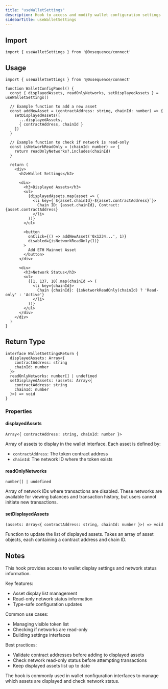```yaml
---
title: "useWalletSettings"
description: Hook to access and modify wallet configuration settings
sidebarTitle: useWalletSettings
---
```


## Import

```tsx
import { useWalletSettings } from '@0xsequence/connect'
```

## Usage

```tsx
import { useWalletSettings } from '@0xsequence/connect'

function WalletConfigPanel() {
  const { displayedAssets, readOnlyNetworks, setDisplayedAssets } = useWalletSettings()
  
  // Example function to add a new asset
  const addNewAsset = (contractAddress: string, chainId: number) => {
    setDisplayedAssets([
      ...displayedAssets,
      { contractAddress, chainId }
    ])
  }
  
  // Example function to check if network is read-only
  const isNetworkReadOnly = (chainId: number) => {
    return readOnlyNetworks?.includes(chainId)
  }
  
  return (
    <div>
      <h2>Wallet Settings</h2>
      
      <div>
        <h3>Displayed Assets</h3>
        <ul>
          {displayedAssets.map(asset => (
            <li key={`${asset.chainId}-${asset.contractAddress}`}>
              Chain ID: {asset.chainId}, Contract: {asset.contractAddress}
            </li>
          ))}
        </ul>
        
        <button
          onClick={() => addNewAsset('0x1234...', 1)}
          disabled={isNetworkReadOnly(1)}
        >
          Add ETH Mainnet Asset
        </button>
      </div>
      
      <div>
        <h3>Network Status</h3>
        <ul>
          {[1, 137, 10].map(chainId => (
            <li key={chainId}>
              Chain {chainId}: {isNetworkReadOnly(chainId) ? 'Read-only' : 'Active'}
            </li>
          ))}
        </ul>
      </div>
    </div>
  )
}
```

## Return Type

```tsx
interface WalletSettingsReturn {
  displayedAssets: Array<{
    contractAddress: string
    chainId: number
  }>
  readOnlyNetworks: number[] | undefined
  setDisplayedAssets: (assets: Array<{
    contractAddress: string
    chainId: number
  }>) => void
}
```

### Properties

#### displayedAssets

`Array<{ contractAddress: string, chainId: number }>`

Array of assets to display in the wallet interface. Each asset is defined by:
- `contractAddress`: The token contract address
- `chainId`: The network ID where the token exists

#### readOnlyNetworks

`number[] | undefined`

Array of network IDs where transactions are disabled. These networks are available for viewing balances and transaction history, but users cannot initiate new transactions.

#### setDisplayedAssets

`(assets: Array<{ contractAddress: string, chainId: number }>) => void`

Function to update the list of displayed assets. Takes an array of asset objects, each containing a contract address and chain ID.

## Notes

This hook provides access to wallet display settings and network status information.

Key features:
- Asset display list management
- Read-only network status information
- Type-safe configuration updates

Common use cases:
- Managing visible token list
- Checking if networks are read-only
- Building settings interfaces

Best practices:
- Validate contract addresses before adding to displayed assets
- Check network read-only status before attempting transactions
- Keep displayed assets list up to date

The hook is commonly used in wallet configuration interfaces to manage which assets are displayed and check network status.
